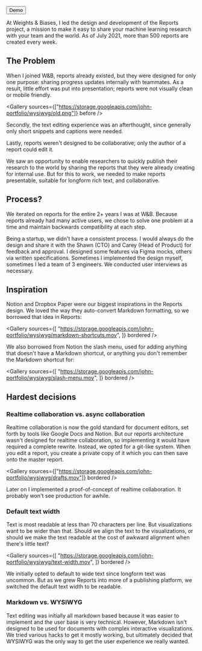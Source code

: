 
<ProjectLayout title="WYSIWYG Reports">

<ButtonGroup>
  <Button
    icon="sports_esports"
    href="https://wandb.ai/wandb/alors%20on%20danse/reports/A-New-Way-to-Create-Reports--VmlldzozOTg0OTg"
  >
    Demo
  </Button>
</ButtonGroup>

At Weights & Biases, I led the design and development of the Reports project, a mission to make it easy to share your machine learning research with your team and the world. As of July 2021, more than 500 reports are created every week.

<ReportHero />

## The Problem

When I joined W&B, reports already existed, but they were designed for only one purpose: sharing progress updates internally with teammates. As a result, little effort was put into presentation; reports were not visually clean or mobile friendly.

<Gallery
  sources={["https://storage.googleapis.com/john-portfolio/wysiwyg/old.png"]}
  before
/>

Secondly, the text editing experience was an afterthought, since generally only short snippets and captions were needed.

Lastly, reports weren't designed to be collaborative; only the author of a report could edit it.

We saw an opportunity to enable researchers to quickly publish their research to the world by sharing the reports that they were already creating for internal use. But for this to work, we needed to make reports presentable, suitable for longform rich text, and collaborative.

## Process?

We iterated on reports for the entire 2+ years I was at W&B. Because reports already had many active users, we chose to solve one problem at a time and maintain backwards compatibility at each step.

Being a startup, we didn't have a consistent process. I would always do the design and share it with the Shawn (CTO) and Carey (Head of Product) for feedback and approval. I designed some features via Figma mocks, others via written specifications. Sometimes I implemented the design myself, sometimes I led a team of 3 engineers. We conducted user interviews as necessary.

## Inspiration

Notion and Dropbox Paper were our biggest inspirations in the Reports design. We loved the way they auto-convert Markdown formatting, so we borrowed that idea in Reports:

<Gallery
  sources={[
    "https://storage.googleapis.com/john-portfolio/wysiwyg/markdown-shortcuts.mov",
  ]}
  bordered
/>

We also borrowed from Notion the slash menu, used for adding anything that doesn't have a Markdown shortcut, or anything you don't remember the Markdown shortcut for:

<Gallery
  sources={[
    "https://storage.googleapis.com/john-portfolio/wysiwyg/slash-menu.mov",
  ]}
  bordered
/>

## Hardest decisions

### Realtime collaboration vs. async collaboration

Realtime collaboration is now the gold standard for document editors, set forth by tools like Google Docs and Notion. But our reports architecture wasn't designed for realtime collaboration, so implementing it would have required a complete rewrite. Instead, we opted for a git-like system. When you edit a report, you create a private copy of it which you can then save onto the master report.

<Gallery
  sources={["https://storage.googleapis.com/john-portfolio/wysiwyg/drafts.mov"]}
  bordered
/>

Later on I implemented a proof-of-concept of realtime collaboration. It probably won't see production for awhile.

### Default text width

Text is most readable at less than 70 characters per line. But visualizations want to be wider than that. Should we align the text to the visualizations, or should we make the text readable at the cost of awkward alignment when there's little text?

<Gallery
  sources={[
    "https://storage.googleapis.com/john-portfolio/wysiwyg/text-width.mov",
  ]}
  bordered
/>

We initially opted to default to wide text since longform text was uncommon. But as we grew Reports into more of a publishing platform, we switched the default text width to be readable.

### Markdown vs. WYSIWYG

Text editing was initially all markdown based because it was easier to implement and the user base is very technical. However, Markdown isn't designed to be used for documents with complex interactive visualizations. We tried various hacks to get it mostly working, but ultimately decided that WYSIWYG was the only way to get the user experience we really wanted.

</ProjectLayout>
